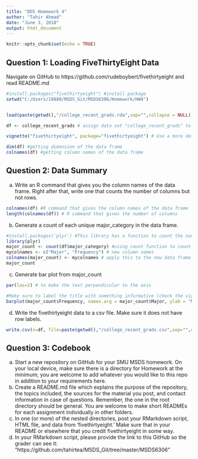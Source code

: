 ```yaml
---
title: "DDS Homework 4"
author: "Tahir Ahmad"
date: "June 3, 2018"
output: html_document
---
```


```r
knitr::opts_chunk$set(echo = TRUE)
```

## Question 1: Loading FiveThirtyEight Data

Navigate on GitHub to https://github.com/rudeboybert/fivethirtyeight and read README.md

```r
#install.packages("fivethirtyeight") #install package
setwd("C:/Users/18880/MSDS_Git/MSDS6306/Homework/HW4")


load(paste(getwd(),"/college_recent_grads.rda",sep="",collapse = NULL))

df <- college_recent_grads # assign data set "college_recent_grads" to an object "df"

vignette("fivethirtyeight", package="fivethirtyeight") # Use a more detailed list of the data sets to write out the URL in a comment of the related news story: http://fivethirtyeight.com/features/the-economic-guide-to-picking-a-college-major/

dim(df) #getting dimension of the data frame
colnames(df) #getting column names of the data frame

```

## Question 2: Data Summary

a. Write an R command that gives you the column names of the data frame. Right after that, write one that counts the number of columns but not rows.

```r
colnames(df) #R command that gives the column names of the data frame
length(colnames(df)) # R command that gives the number of columns
```
b. Generate a count of each unique major_category in the data frame.

```r
#install.packages('plyr') #This library has a function to count the number of occurences
library(plyr)
major_count <- count(df$major_category) #using count function to count the number of occurences
mycolnames <- c("Major", "Frequency") # new column names
colnames(major_count) <- mycolnames # apply this to the new data frame
major_count
```

c. Generate bar plot from major_count
```r
par(las=2) # to make the text perpendicular to the axis

#Make sure to label the title with something informative (check the vignette if you need), label the x and y axis, and make it any color other than grey. Assign the major_category labels to their respective bar. Flip the barplot horizontally so that bars extend to the right, not upward.
barplot(major_count$Frequency, names.arg = major_count$Major, ylab = "Major", xlab = "Frequency", main = "Frequency of Major", horiz=TRUE, col="blue")
```

d. Write the fivethirtyeight data to a csv file. Make sure it does not have row labels.
```r
write.csv(x=df, file=paste(getwd(),"/college_recent_grads.csv",sep="",collapse = NULL), row.names = FALSE)
```


## Question 3: Codebook

a. Start a new repository on GitHub for your SMU MSDS homework. On your local device, make sure there is a directory for Homework at the minimum; you are welcome to add whatever you would like to this repo in addition to your requirements here.
b. Create a README.md file which explains the purpose of the repository, the topics included, the sources for the material you post, and contact information in case of questions. Remember, the one in the root directory should be general. You are welcome to make short READMEs for each assignment individually in other folders.
c. In one (or more) of the nested directories, post your RMarkdown script, HTML file, and data from 'fivethirtyeight.' Make sure that in your README or elsewhere that you credit fivethirtyeight in some way.
d. In your RMarkdown script, please provide the link to this GitHub so the grader can see it: "https://github.com/tahirtea/MSDS_Git/tree/master/MSDS6306"
